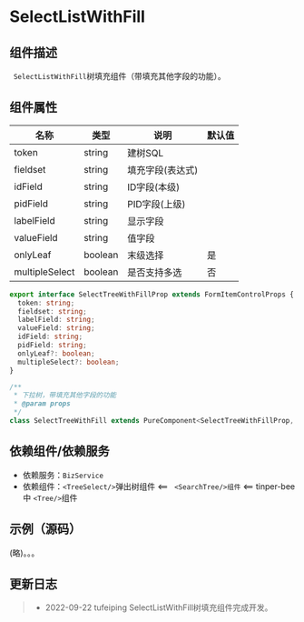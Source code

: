 # SelectListWithFill

## 组件描述

` SelectListWithFill`树填充组件（带填充其他字段的功能）。

## 组件属性

| 名称           | 类型    | 说明             | 默认值 |
| -------------- | ------- | ---------------- | ------ |
| token          | string  | 建树SQL          |        |
| fieldset       | string  | 填充字段(表达式) |        |
| idField        | string  | ID字段(本级)     |        |
| pidField       | string  | PID字段(上级)    |        |
| labelField     | string  | 显示字段         |        |
| valueField     | string  | 值字段           |        |
| onlyLeaf       | boolean | 末级选择         | 是     |
| multipleSelect | boolean | 是否支持多选     | 否     |

```typescript
export interface SelectTreeWithFillProp extends FormItemControlProps {
  token: string;
  fieldset: string;
  labelField: string;
  valueField: string;
  idField: string;
  pidField: string;
  onlyLeaf?: boolean;
  multipleSelect?: boolean;
}

/**
 * 下拉树，带填充其他字段的功能
 * @param props
 */
class SelectTreeWithFill extends PureComponent<SelectTreeWithFillProp, any> {
```

## 依赖组件/依赖服务

* 依赖服务：`BizService`
* 依赖组件：`<TreeSelect/>`弹出树组件 <== ` <SearchTree/>组件` <== tinper-bee中 `<Tree/>`组件

## 示例（源码）

(略)。。。

## 更新日志

> * 2022-09-22  tufeiping   SelectListWithFill树填充组件完成开发。
